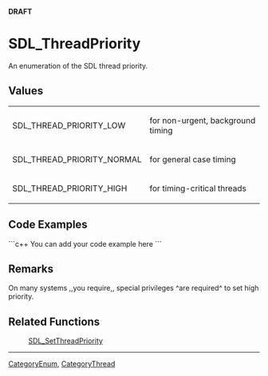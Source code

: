 <!-- pragma section-numbers off -->
<!-- pragma camelcase off -->
'''DRAFT'''

= SDL_ThreadPriority =
An enumeration of the SDL thread priority.


== Values ==
<!-- #The following content is included on <code>SDL_SetThreadPriority</code>.  Any changes between these comments will be reflected there as well.  Please use caution when editing.  Start Include here. -->
{|
|SDL_THREAD_PRIORITY_LOW
|for non-urgent, background timing
|-
|SDL_THREAD_PRIORITY_NORMAL
|for general case timing
|-
|SDL_THREAD_PRIORITY_HIGH
|for timing-critical threads
|}
<!-- #End Include here. -->

== Code Examples ==
```c++
You can add your code example here
```

== Remarks ==
On many systems ,,you require,, special privileges ^are required^ to set high priority.

== Related Functions ==
:[[SDL_SetThreadPriority]]

----
[[CategoryEnum]], [[CategoryThread]]
